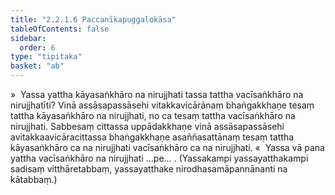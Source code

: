 ```yaml
---
title: "2.2.1.6 Paccanīkapuggalokāsa"
tableOfContents: false
sidebar:
  order: 6
type: "tipitaka"
basket: "ab"
---
```



<DynamicBreadcrumb />

<Division number="86">

<Paragraph number="392">
»  Yassa yattha kāyasaṅkhāro na nirujjhati tassa tattha vacīsaṅkhāro na nirujjhatīti?
</Paragraph>

<Paragraph number="393">
Vinā assāsapassāsehi vitakkavicārānaṃ bhaṅgakkhaṇe tesaṃ tattha kāyasaṅkhāro na nirujjhati, no ca tesaṃ tattha vacīsaṅkhāro na nirujjhati. Sabbesaṃ cittassa uppādakkhaṇe vinā assāsapassāsehi avitakkaavicāracittassa bhaṅgakkhaṇe asaññasattānaṃ tesaṃ tattha kāyasaṅkhāro ca na nirujjhati vacīsaṅkhāro ca na nirujjhati.
</Paragraph>

<Paragraph number="394">
«  Yassa vā pana yattha vacīsaṅkhāro na nirujjhati …pe… .
</Paragraph>

<Paragraph number="395">
(Yassakampi yassayatthakampi sadisaṃ vitthāretabbaṃ, yassayatthake nirodhasamāpannānanti na kātabbaṃ.)
</Paragraph>
</Division>